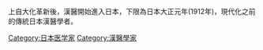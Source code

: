 上自大化革新後，漢醫開始進入日本，下限為日本大正元年(1912年)，現代化之前的傳統日本漢醫學者。

[[Category:日本医学家|Category:日本医学家]]
[[Category:漢醫學家|Category:漢醫學家]]
